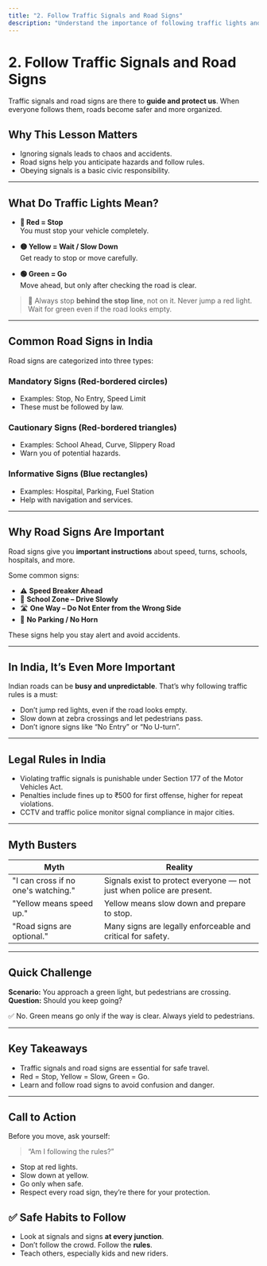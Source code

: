 ```yaml
---
title: "2. Follow Traffic Signals and Road Signs"
description: "Understand the importance of following traffic lights and road signs in India."
---
```


# 2. Follow Traffic Signals and Road Signs

Traffic signals and road signs are there to **guide and protect us**. When everyone follows them, roads become safer and more organized.

## Why This Lesson Matters

- Ignoring signals leads to chaos and accidents.
- Road signs help you anticipate hazards and follow rules.
- Obeying signals is a basic civic responsibility.

---

## What Do Traffic Lights Mean?

- **🔴 Red = Stop**  
  You must stop your vehicle completely.

- **🟡 Yellow = Wait / Slow Down**  
  Get ready to stop or move carefully.

- **🟢 Green = Go**  
  Move ahead, but only after checking the road is clear.

> 🛑 Always stop **behind the stop line**, not on it.
> Never jump a red light. Wait for green even if the road looks empty.

---

## Common Road Signs in India

Road signs are categorized into three types:

### Mandatory Signs (Red-bordered circles)

- Examples: Stop, No Entry, Speed Limit
- These must be followed by law.

### Cautionary Signs (Red-bordered triangles)

- Examples: School Ahead, Curve, Slippery Road
- Warn you of potential hazards.

### Informative Signs (Blue rectangles)

- Examples: Hospital, Parking, Fuel Station
- Help with navigation and services.

---

## Why Road Signs Are Important

Road signs give you **important instructions** about speed, turns, schools, hospitals, and more.

Some common signs:

- ⚠️ **Speed Breaker Ahead**
- 🚸 **School Zone – Drive Slowly**
- 🛣️ **One Way – Do Not Enter from the Wrong Side**
- 🚫 **No Parking / No Horn**

These signs help you stay alert and avoid accidents.

---

## In India, It’s Even More Important

Indian roads can be **busy and unpredictable**. That’s why following traffic rules is a must:

- Don’t jump red lights, even if the road looks empty.
- Slow down at zebra crossings and let pedestrians pass.
- Don’t ignore signs like “No Entry” or “No U-turn”.

---

## Legal Rules in India

- Violating traffic signals is punishable under Section 177 of the Motor Vehicles Act.
- Penalties include fines up to ₹500 for first offense, higher for repeat violations.
- CCTV and traffic police monitor signal compliance in major cities.

---

## Myth Busters

| Myth                                | Reality                                                               |
| ----------------------------------- | --------------------------------------------------------------------- |
| "I can cross if no one's watching." | Signals exist to protect everyone — not just when police are present. |
| "Yellow means speed up."            | Yellow means slow down and prepare to stop.                           |
| "Road signs are optional."          | Many signs are legally enforceable and critical for safety.           |

---

## Quick Challenge

**Scenario:** You approach a green light, but pedestrians are crossing.  
**Question:** Should you keep going?

✅ No. Green means go only if the way is clear. Always yield to pedestrians.

---

## Key Takeaways

- Traffic signals and road signs are essential for safe travel.
- Red = Stop, Yellow = Slow, Green = Go.
- Learn and follow road signs to avoid confusion and danger.

---

## Call to Action

Before you move, ask yourself:

> “Am I following the rules?”

- Stop at red lights.
- Slow down at yellow.
- Go only when safe.
- Respect every road sign, they’re there for your protection.

## ✅ Safe Habits to Follow

- Look at signals and signs **at every junction**.
- Don’t follow the crowd. Follow the **rules**.
- Teach others, especially kids and new riders.
